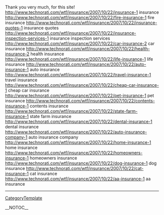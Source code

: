 Thank you very much, for this site! http://www.technorati.com/wtf/insurance/2007/10/22/insurance-1 insurance
http://www.technorati.com/wtf/insurance/2007/10/22/fire-insurance-1 fire insurance
http://www.technorati.com/wtf/insurance/2007/10/22/insurance-quotes-1 insurance quotes
http://www.technorati.com/wtf/insurance/2007/10/22/insurance-inspection-services-1 insurance inspection services
http://www.technorati.com/wtf/insurance/2007/10/22/car-insurance-2 car insurance
http://www.technorati.com/wtf/insurance/2007/10/22/health-insurance-2 health insurance
http://www.technorati.com/wtf/insurance/2007/10/22/life-insurance-1 life insurance
http://www.technorati.com/wtf/insurance/2007/10/22/auto-insurance-1 auto insurance
http://www.technorati.com/wtf/insurance/2007/10/22/travel-insurance-1 travel insurance
http://www.technorati.com/wtf/insurance/2007/10/22/cheap-car-insurance-1 cheap car insurance
http://www.technorati.com/wtf/insurance/2007/10/22/pet-insurance-1 pet insurance
http://www.technorati.com/wtf/insurance/2007/10/22/contents-insurance-1 contents insurance
http://www.technorati.com/wtf/insurance/2007/10/22/state-farm-insurance-1 state farm insurance
http://www.technorati.com/wtf/insurance/2007/10/22/dental-insurance-1 dental insurance
http://www.technorati.com/wtf/insurance/2007/10/22/auto-insurance-company-1 auto insurance company
http://www.technorati.com/wtf/insurance/2007/10/22/home-insurance-1 home insurance
http://www.technorati.com/wtf/insurance/2007/10/22/homeowners-insurance-1 homeowners insurance
http://www.technorati.com/wtf/insurance/2007/10/22/dog-insurance-1 dog insurance
http://www.technorati.com/wtf/insurance/2007/10/22/cat-insurance-1 cat insurance
http://www.technorati.com/wtf/insurance/2007/10/22/aa-insurance-1 aa insurance
----
[[CategoryTemplate]]

__NOTOC__